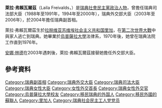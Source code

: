 {{Infobox officeholder
|name               = Laila Freivalds
|image              = Sveriges utrikesminister Laila Freivalds.jpg
|caption            = 
|office             = [[瑞典外交部|瑞典外交部]]大臣
|term_start         = 10 October 2003
|term_end           = 21 March 2006
|primeminister      = [[约兰·佩尔松|约兰·佩尔松]]
|predecessor        = [[扬·卡尔松|扬·卡尔松]]
|successor          = [[博塞·林霍尔姆|博塞·林霍尔姆]]
|office2            = 瑞典副首相
|term_start2        = 1 October 2004
|term_end2          = 1 November 2004
|primeminister2     = [[约兰·佩尔松|约兰·佩尔松]]
|predecessor2       = [[Lars_Engqvist|Lars Engqvist]]
|successor2         = [[博塞·林霍尔姆|博塞·林霍尔姆]]<ref>{{cite web
 |url         = http://www.alertnet.org/thenews/newsdesk/L21470789.htm
 |title       = Swedish foreign minister resigns over cartoons
 |work        = Reuters AlertNet
 |accessdate  = 2006-03-21
 |archiveurl  = https://web.archive.org/web/20060322184626/http://www.alertnet.org/thenews/newsdesk/L21470789.htm
 |archivedate =2006-03-22|deadurl     = yes
}}</ref><ref>{{cite web
 |url         = http://www.alertnet.org/thenews/newsdesk/L21632917.htm
 |title       = FACTBOX-Five facts about Sweden's Laila Freivalds
 |work        = Reuters AlertNet
 |accessdate  = 2006-03-21
 |archiveurl  = https://web.archive.org/web/20060322184829/http://www.alertnet.org/thenews/newsdesk/L21632917.htm
 |archivedate =2006-03-22|deadurl     = yes
}}</ref>
|office3            = [[瑞典司法部|瑞典司法部]]大臣
|term_start3        = 7 October 1994
|term_end3          = 21 September 2000
|primeminister3     = [[英瓦尔·卡尔松|英瓦尔·卡尔松]]
|predecessor3       = [[Gun_Hellsvik|Gun Hellsvik]]
|successor3         = [[Lena_Hjelm-Wallén|Lena Hjelm-Wallén]]
|term_start4        = 4 October 1988
|term_end4          = 4 October 1991
|primeminister4     = [[英瓦尔·卡尔松|英瓦尔·卡尔松]]
|predecessor4       = [[Thage_G._Peterson|Thage G. Peterson]]
|successor4         = [[Gun_Hellsvik|Gun Hellsvik]]
|birth_date         = {{birth date and age|1942|6|22|df=y}} 
|birth_place        = [[拉脱维亚苏维埃社会主义共和国|拉脱维亚苏维埃社会主义共和国]][[里加|里加]]
|birthname          = Laila Ligita Freivalds
|party              = [[瑞典社會民主黨|瑞典社會民主黨]]
|spouse             = 
|occupation         = 政治家
|religion           = 
|alma_mater         = [[烏普薩拉大學|烏普薩拉大學]]
}}

'''萊拉·弗賴瓦爾茲'''（Laila Freivalds，{{bd|1942年|6月22日|}}）是[[瑞典|瑞典]][[社會民主黨|社會民主黨]][[政治人物|政治人物]]，曾擔任瑞典司法部大臣（1988年至1991年，1994年至2000年），瑞典外交部大臣（2003年至2006年），於2004年擔任瑞典副首相。

萊拉·弗賴瓦爾茲生於[[拉脱维亚苏维埃社会主义共和国|拉脱维亚苏维埃社会主义共和国]][[里加|里加]]，在[[第二次世界大戰|第二次世界大戰]]中與家人逃亡到瑞典。她畢業於[[烏普薩拉大學|烏普薩拉大學]]法律系，1970年後，她曾在瑞典法院工作直到1976年。

[[安娜·林德|安娜·林德]]在2003年遇刺後，萊拉·弗賴瓦爾茲接替她擔任外交部大臣。

==參考資料==
{{Reflist|2}}

{{DEFAULTSORT: Freivalds, Laila}}
[[Category:瑞典副首相|Category:瑞典副首相]]
[[Category:瑞典外交大臣|Category:瑞典外交大臣]]
[[Category:瑞典司法大臣|Category:瑞典司法大臣]]
[[Category:瑞典女性大臣|Category:瑞典女性大臣]]
[[Category:女性外交首長|Category:女性外交首長]]
[[Category:瑞典女性外交官|Category:瑞典女性外交官]]
[[Category:烏普薩拉大學校友|Category:烏普薩拉大學校友]]
[[Category:移民瑞典的外国人|Category:移民瑞典的外国人]]
[[Category:移民外國的蘇聯人|Category:移民外國的蘇聯人]]
[[Category:里加人|Category:里加人]]
[[Category:瑞典社会民主工人党党员|Category:瑞典社会民主工人党党员]]
